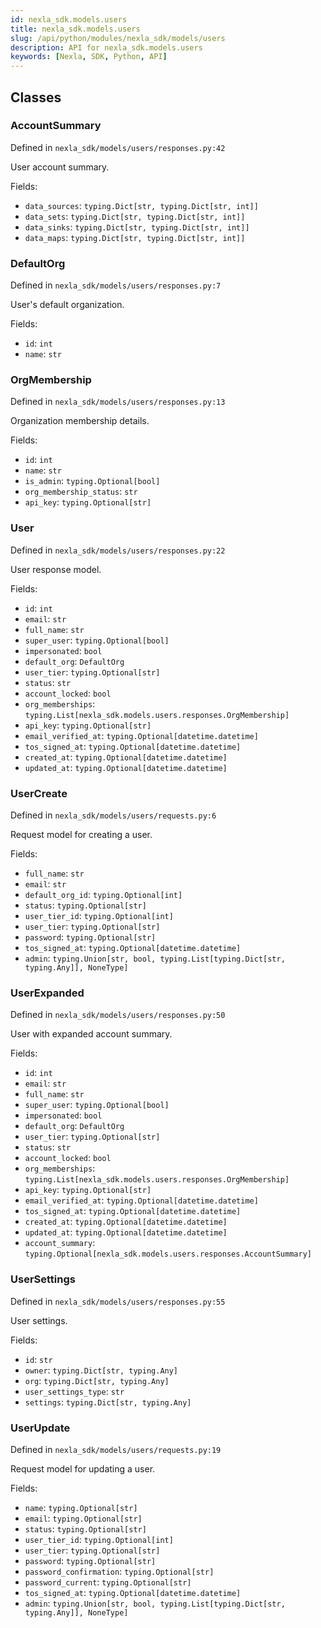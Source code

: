 ```yaml
---
id: nexla_sdk.models.users
title: nexla_sdk.models.users
slug: /api/python/modules/nexla_sdk/models/users
description: API for nexla_sdk.models.users
keywords: [Nexla, SDK, Python, API]
---
```


## Classes

### AccountSummary

Defined in `nexla_sdk/models/users/responses.py:42`

User account summary.

Fields:

- `data_sources`: `typing.Dict[str, typing.Dict[str, int]]`
- `data_sets`: `typing.Dict[str, typing.Dict[str, int]]`
- `data_sinks`: `typing.Dict[str, typing.Dict[str, int]]`
- `data_maps`: `typing.Dict[str, typing.Dict[str, int]]`

### DefaultOrg

Defined in `nexla_sdk/models/users/responses.py:7`

User's default organization.

Fields:

- `id`: `int`
- `name`: `str`

### OrgMembership

Defined in `nexla_sdk/models/users/responses.py:13`

Organization membership details.

Fields:

- `id`: `int`
- `name`: `str`
- `is_admin`: `typing.Optional[bool]`
- `org_membership_status`: `str`
- `api_key`: `typing.Optional[str]`

### User

Defined in `nexla_sdk/models/users/responses.py:22`

User response model.

Fields:

- `id`: `int`
- `email`: `str`
- `full_name`: `str`
- `super_user`: `typing.Optional[bool]`
- `impersonated`: `bool`
- `default_org`: `DefaultOrg`
- `user_tier`: `typing.Optional[str]`
- `status`: `str`
- `account_locked`: `bool`
- `org_memberships`: `typing.List[nexla_sdk.models.users.responses.OrgMembership]`
- `api_key`: `typing.Optional[str]`
- `email_verified_at`: `typing.Optional[datetime.datetime]`
- `tos_signed_at`: `typing.Optional[datetime.datetime]`
- `created_at`: `typing.Optional[datetime.datetime]`
- `updated_at`: `typing.Optional[datetime.datetime]`

### UserCreate

Defined in `nexla_sdk/models/users/requests.py:6`

Request model for creating a user.

Fields:

- `full_name`: `str`
- `email`: `str`
- `default_org_id`: `typing.Optional[int]`
- `status`: `typing.Optional[str]`
- `user_tier_id`: `typing.Optional[int]`
- `user_tier`: `typing.Optional[str]`
- `password`: `typing.Optional[str]`
- `tos_signed_at`: `typing.Optional[datetime.datetime]`
- `admin`: `typing.Union[str, bool, typing.List[typing.Dict[str, typing.Any]], NoneType]`

### UserExpanded

Defined in `nexla_sdk/models/users/responses.py:50`

User with expanded account summary.

Fields:

- `id`: `int`
- `email`: `str`
- `full_name`: `str`
- `super_user`: `typing.Optional[bool]`
- `impersonated`: `bool`
- `default_org`: `DefaultOrg`
- `user_tier`: `typing.Optional[str]`
- `status`: `str`
- `account_locked`: `bool`
- `org_memberships`: `typing.List[nexla_sdk.models.users.responses.OrgMembership]`
- `api_key`: `typing.Optional[str]`
- `email_verified_at`: `typing.Optional[datetime.datetime]`
- `tos_signed_at`: `typing.Optional[datetime.datetime]`
- `created_at`: `typing.Optional[datetime.datetime]`
- `updated_at`: `typing.Optional[datetime.datetime]`
- `account_summary`: `typing.Optional[nexla_sdk.models.users.responses.AccountSummary]`

### UserSettings

Defined in `nexla_sdk/models/users/responses.py:55`

User settings.

Fields:

- `id`: `str`
- `owner`: `typing.Dict[str, typing.Any]`
- `org`: `typing.Dict[str, typing.Any]`
- `user_settings_type`: `str`
- `settings`: `typing.Dict[str, typing.Any]`

### UserUpdate

Defined in `nexla_sdk/models/users/requests.py:19`

Request model for updating a user.

Fields:

- `name`: `typing.Optional[str]`
- `email`: `typing.Optional[str]`
- `status`: `typing.Optional[str]`
- `user_tier_id`: `typing.Optional[int]`
- `user_tier`: `typing.Optional[str]`
- `password`: `typing.Optional[str]`
- `password_confirmation`: `typing.Optional[str]`
- `password_current`: `typing.Optional[str]`
- `tos_signed_at`: `typing.Optional[datetime.datetime]`
- `admin`: `typing.Union[str, bool, typing.List[typing.Dict[str, typing.Any]], NoneType]`

